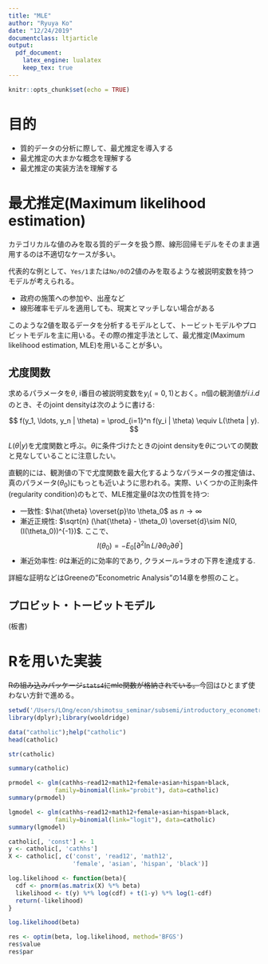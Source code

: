 ```yaml
---
title: "MLE"
author: "Ryuya Ko"
date: "12/24/2019"
documentclass: ltjarticle
output:  
  pdf_document: 
    latex_engine: lualatex 
    keep_tex: true
---
```


```r
knitr::opts_chunk$set(echo = TRUE)
```

# 目的
- 質的データの分析に際して、最尤推定を導入する
- 最尤推定の大まかな概念を理解する
- 最尤推定の実装方法を理解する

# 最尤推定(Maximum likelihood estimation)

カテゴリカルな値のみを取る質的データを扱う際、線形回帰モデルをそのまま適用するのは不適切なケースが多い。

代表的な例として、`Yes/1`または`No/0`の2値のみを取るような被説明変数を持つモデルが考えられる。

- 政府の施策への参加や、出産など
- 線形確率モデルを適用しても、現実とマッチしない場合がある

このような2値を取るデータを分析するモデルとして、トービットモデルやプロビットモデルを主に用いる。その際の推定手法として、最尤推定(Maximum likelihood estimation, MLE)を用いることが多い。

## 尤度関数

求めるパラメータを$\theta$, i番目の被説明変数を$y_i(=0,1)$とおく。n個の観測値が$i.i.d$のとき、そのjoint densityは次のように書ける:

$$
f(y_1, \ldots, y_n | \theta) = \prod_{i=1}^n f(y_i | \theta) \equiv L(\theta | y).
$$


$L(\theta | y)$を尤度関数と呼ぶ。$\theta$に条件づけたときのjoint densityを$\theta$についての関数と見なしていることに注意したい。


直観的には、観測値の下で尤度関数を最大化するようなパラメータの推定値は、真のパラメータ($\theta_0$)にもっとも近いように思われる。実際、いくつかの正則条件(regularity condition)のもとで、MLE推定量$\hat{\theta}$は次の性質を持つ:

- 一致性: $\hat{\theta} \overset{p}\to \theta_0$ as $n \to \infty$
- 漸近正規性: $\sqrt{n} (\hat{\theta} - \theta_0) \overset{d}\sim N(0, (I(\theta_0))^{-1})$. ここで、
$$
I(\theta_0) = - E_0[\partial^2 \ln L/ \partial \theta_0 \partial\theta^\prime]
$$
- 漸近効率性: $\hat{\theta}$は漸近的に効率的であり, クラメール=ラオの下界を達成する.


詳細な証明などはGreeneの"Econometric Analysis"の14章を参照のこと。

## プロビット・トービットモデル
(板書)

# Rを用いた実装

~~Rの組み込みパッケージ`stats4`にmle関数が格納されている。~~今回はひとまず使わない方針で進める。
```r
setwd('/Users/LOng/econ/shimotsu_seminar/subsemi/introductory_econometrics')
library(dplyr);library(wooldridge)
```



```r
data("catholic");help("catholic")
head(catholic)
```

```r
str(catholic)
```
```r
summary(catholic)
```
```r
prmodel <- glm(cathhs~read12+math12+female+asian+hispan+black,
             family=binomial(link="probit"), data=catholic)
summary(prmodel)
```

```r
lgmodel <- glm(cathhs~read12+math12+female+asian+hispan+black,
             family=binomial(link="logit"), data=catholic)
summary(lgmodel)
```

```r
catholic[, 'const'] <- 1
y <- catholic[, 'cathhs']
X <- catholic[, c('const', 'read12', 'math12',
                  'female', 'asian', 'hispan', 'black')]
```

```r
log.likelihood <- function(beta){
  cdf <- pnorm(as.matrix(X) %*% beta)
  likelihood <- t(y) %*% log(cdf) + t(1-y) %*% log(1-cdf)
  return(-likelihood)
}
```
```r
log.likelihood(beta)
```

```r
res <- optim(beta, log.likelihood, method='BFGS')
res$value
res$par
```